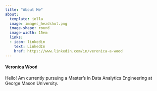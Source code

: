 ```yaml
---
title: "About Me"
about:
  template: jolla
  image: images_headshot.png
  image-shape: round
  image-width: 15em
  links:
  - icon: linkedin
    text: LinkedIn
    href: https://www.linkedin.com/in/veronica-a-wood
---
```


#### Veronica Wood

Hello! Am currently pursuing a Master’s in Data Analytics Engineering at George Mason University. 
